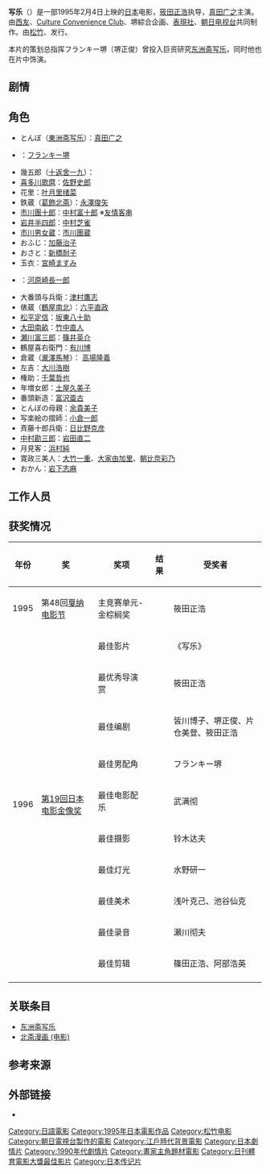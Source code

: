 {{expand|time=2013-06-28T06:57:06+00:00}}
{{Infobox Film
|片名          = 写乐
|電影原名      = {{lang|ja|写楽}}
|圖像          = 
|圖像說明      = 
|導演          = [[筱田正浩|筱田正浩]]
|監製          = 
|製片          = 原正人
|編劇          = 
|劇本          = 堺正俊、片倉美登、篠田正浩|故事          =
|原著          = 皆川博子
|旁白          = 
|統籌          = 
|主演          = 真田广之
|分級          = 
|副標題        = 
|主題曲        = 
|片頭曲        = 
|片尾曲        = 
|配樂          = [[武满彻|武满彻]]
|攝影          = 鈴木達夫
|剪輯          = 篠田正浩、阿部浩英|製片商        = [[西友|西友]]、[[Culture_Convenience_Club|Culture Convenience Club]]、堺綜合企画、[[表現社|表現社]]、[[朝日电视台|朝日电视台]]
|發行商        = [[松竹|松竹]]、{{Tsl|ja|松竹富士|松竹富士}}
|上映日期      ={{JPN}}1995年2月4日
|發行日期      = 
|片長          = 115分钟
|產地          = {{JPN}}
|語言          = 日语
|官方網站      = 
|預算          = 
|票房          = 
|前集          = 
|續集          = 
|中國大陸片名  = 
|港澳片名      = 
|臺灣片名      = 
|新馬片名      = 
|sarft_id    = <!-- 公映許可號碼 -->
|amg_id      = <!-- AMG（All Media Guide）ID -->
|imdb_id     = 0114413
}}

'''写乐'''（{{jpn|j=写楽|hg=しゃらく|rm=Sharaku}}）是一部1995年2月4日上映的[[日本|日本]]电影，[[筱田正浩|筱田正浩]]执导，[[真田广之|真田广之]]主演。由[[西友|西友]]、[[Culture_Convenience_Club|Culture Convenience Club]]、堺綜合企画、[[表現社|表現社]]、[[朝日电视台|朝日电视台]]共同制作。由[[松竹|松竹]]、{{Tsl|ja|松竹富士|松竹富士}}发行。

本片的策划总指挥フランキー堺（堺正俊）曾投入巨资研究[[东洲斋写乐|东洲斋写乐]]，同时他也在片中饰演{{Tsl|ja|蔦屋重三郎|蔦屋重三郎}}。

==剧情==

==角色==
* とんぼ（[[東洲斋写乐|東洲斋写乐]]）：[[真田广之|真田广之]]
* {{Tsl|ja|蔦屋重三郎|蔦屋重三郎}}：[[フランキー堺|フランキー堺]]
* 幾五郎（[[十返舍一九|十返舍一九]]）：{{Tsl|ja|片岡鶴太郎|片冈鶴太郎}}
* [[喜多川歌麿|喜多川歌麿]]：[[佐野史郎|佐野史郎]]
* 花里：[[叶月里绪菜|叶月里绪菜]]
* 鉄蔵（[[葛飾北斋|葛飾北斋]]）：[[永澤俊矢|永澤俊矢]]
* [[市川團十郎_(6代目)|市川團十郎]]：[[中村富十郎_(5代目)|中村富十郎]] ※[[友情客串|友情客串]]
* [[岩井半四郎_(4代目)|岩井半四郎]]：[[中村芝雀_(7代目)|中村芝雀]]
* [[市川男女蔵|市川男女蔵]]：[[市川團蔵_(9代目)|市川團蔵]]
* おふじ：[[加藤治子|加藤治子]]
* おさと：[[新橋耐子|新橋耐子]]
* 玉衣：[[宮崎萬純|宮崎ますみ]]
* {{Tsl|ja|山東京伝|山東京传}}：[[河原崎長一郎|河原崎長一郎]]
* 大番頭与兵衛：[[津村鷹志|津村鷹志]]
* 俵蔵（[[鶴屋南北_(4代目)|鶴屋南北]]）：[[六平直政|六平直政]]
* [[松平定信|松平定信]]：[[坂東三津五郎_(10代目)|坂東八十助]]
* [[大田南畝|大田南畝]]：[[竹中直人|竹中直人]]
* [[瀬川富三郎|瀬川富三郎]]：[[篠井英介|篠井英介]]
* 鶴屋喜右衛門：[[有川博|有川博]]
* 倉蔵（[[曲亭馬琴|瀧澤馬琴]]）： [[高場隆義|高場隆義]] 
* 左吉：[[大川浩樹|大川浩樹]]
* 権助：[[千葉哲也|千葉哲也]]
* 年増女郎：[[土屋久美子|土屋久美子]]
* 番頭新造：[[富沢亜古|富沢亜古]]
* とんぼの母親：[[余貴美子|余貴美子]]
* 写楽絵の摺師：[[小倉一郎|小倉一郎]]
* 斉藤十郎兵衛：[[日比野克彦|日比野克彦]]
* [[中村勘三郎|中村勘三郎]]：[[岩田直二|岩田直二]]
* 月見客：[[浜村純|浜村純]]
* 寛政三美人：[[大竹一重|大竹一重]]、[[大家由加里|大家由加里]]、[[朝比奈彩乃|朝比奈彩乃]]
* おかん：[[岩下志麻|岩下志麻]]

==工作人员==
==获奖情况==
{| class="wikitable"
|-
! 年份
! 奖
! 奖项
!结果
! 受奖者
|-
| rowspan=1|1995
| rowspan=1|第48回[[戛纳电影节|戛纳电影节]]
| 主竞赛单元-金棕榈奖
| {{nom}}
| 筱田正浩
|-
| rowspan=10|1996
| rowspan=10| [[第19回日本电影金像奖|第19回日本电影金像奖]]
| 最佳影片
| {{nom}}
| 《写乐》
|-
| 最优秀导演赏
| {{nom}}
|筱田正浩
|-
| 最佳编剧
| {{nom}}
| 皆川博子、堺正俊、片仓美登、筱田正浩
|-
| 最佳男配角
| {{nom}}
| フランキー堺
|-
| 最佳电影配乐 
| {{won}}
| 武满彻 
|-
|最佳摄影 
| {{won}}
| 铃木达夫
|-
| 最佳灯光 
| {{won}}
|水野研一
|-
| 最佳美术
| {{won}}
| 浅叶克己、池谷仙克
|-
|最佳录音
| {{won}}
|瀬川彻夫
|-
| 最佳剪辑
| {{won}}
| 篠田正浩、阿部浩英
|-
|}

==关联条目==
*[[东洲斋写乐|东洲斋写乐]]
*[[北斋漫画_(电影)|北斋漫画 (电影)]]
==参考来源==
{{reflist}}

==外部链接==
*{{IMDb title|id=0114413|title=写乐}}

{{日刊體育電影大獎最佳作品獎}}
{{DEFAULTSORT:Sharaku}}
[[Category:日語電影|Category:日語電影]]
[[Category:1995年日本電影作品|Category:1995年日本電影作品]]
[[Category:松竹电影|Category:松竹电影]]
[[Category:朝日電視台製作的電影|Category:朝日電視台製作的電影]]
[[Category:江戶時代背景電影|Category:江戶時代背景電影]]
[[Category:日本劇情片|Category:日本劇情片]]
[[Category:1990年代劇情片|Category:1990年代劇情片]]
[[Category:畫家主角題材電影|Category:畫家主角題材電影]]
[[Category:日刊體育電影大獎最佳影片|Category:日刊體育電影大獎最佳影片]]
[[Category:日本传记片|Category:日本传记片]]